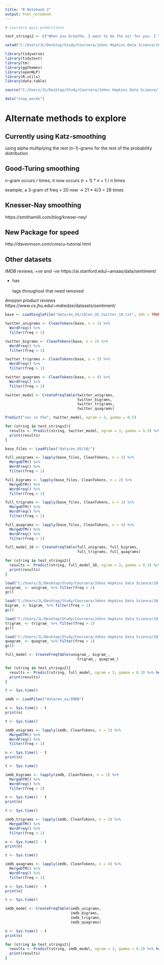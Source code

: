 ```yaml
---
title: "R Notebook 2"
output: html_notebook
---
```


```r
# coursera quiz predictions

test_strings2 <- c("When you breathe, I want to be the air for you. I'll be there for you, I'd live and I'd", "Guy at my table's wife got up to go to the bathroom and I asked about dessert and he started telling me about his", "I'd give anything to see arctic monkeys this", "Talking to your mom has the same effect as a hug and helps reduce your", "When you were in Holland you were like 1 inch away from me but you hadn't time to take a", "I'd just like all of these questions answered, a presentation of evidence, and a jury to settle the", "I can't deal with unsymetrical things. I can't even hold an uneven number of bags of groceries in each", "Every inch of you is perfect from the bottom to the", "I’m thankful my childhood was filled with imagination and bruises from playing", "I like how the same people are in almost all of Adam Sandler's")

```

```r
setwd("C:/Users/JL/Desktop/Study/Coursera/Johns Hopkins Data Science/10 capstone/CapstoneProject_NaturalLanguageProcessing")

library(tidyverse)
library(tidytext)
library(tm)
library(ggthemes)
library(openNLP)
library(R.utils)
library(data.table)

source("C:/Users/JL/Desktop/Study/Coursera/Johns Hopkins Data Science/10 capstone/CapstoneProject_NaturalLanguageProcessing/helper2.R")

data("stop_words")

```

# Alternate methods to explore

## Currently using Katz-smoothing

using alpha multiplying the rest (n-1)-grams for the rest of the probability distribution

## Good-Turing smoothing

n-gram occurs r times, it now occurs
(r + 1) * n + 1 / n   times

example, a 3-gram of freq = 20
now → 21 * 4/3 = 28 times

## Knesser-Nay smoothing

https://smithamilli.com/blog/kneser-ney/

## New Package for speed

http://davevinson.com/cmscu-tutorial.html

## Other datasets

*IMDB reviews, +ve and -ve*
https://ai.stanford.edu/~amaas/data/sentiment/

- has <br><br /> tags throughout that need removed

*Amazon product reviews*
https://www.cs.jhu.edu/~mdredze/datasets/sentiment/






```r
base <- LoadSingleFile("data/en_US/10/en_US.twitter.10.txt", SOS = TRUE, EOS = TRUE)
```

```r
twitter_unigrams <- CleanTokens(base, n = 1) %>%
  WordFreq() %>%
  filter(freq > 1) 

twitter_bigrams <- CleanTokens(base, n = 2) %>%
  WordFreq() %>%
  filter(freq > 1)

twitter_trigrams <- CleanTokens(base, n = 3) %>%
  WordFreq() %>%
  filter(freq > 1)

twitter_quagrams <- CleanTokens(base, n = 4) %>%
  WordFreq() %>%
  filter(freq > 1)
```

```r
twitter_model <- CreateFreqTable(twitter_unigrams,
                                 twitter_bigrams,
                                 twitter_trigrams,
                                 twitter_quagrams)
```

```r
Predict("sos in the", twitter_model, ngram = 3, gamma = 0.5)
```

```r
for (string in test_strings2){
  results <- Predict(string, twitter_model, ngram = 3, gamma = 0.5) %>% head(10)
  print(results)
}
```

```r
base_files <- LoadFiles("data/en_US/10/")
```
```r
full_unigrams <- lapply(base_files, CleanTokens, n = 1) %>%
  MergeDTM() %>%
  WordFreq() %>%
  filter(freq > 1) 

full_bigrams <- lapply(base_files, CleanTokens, n = 2) %>%
  MergeDTM() %>%
  WordFreq() %>%
  filter(freq > 1)

full_trigrams <- lapply(base_files, CleanTokens, n = 3) %>%
  MergeDTM() %>%
  WordFreq() %>%
  filter(freq > 1)

full_quagrams <- lapply(base_files, CleanTokens, n = 4) %>%
  MergeDTM() %>%
  WordFreq() %>%
  filter(freq > 1)
```
```r
full_model_10 <- CreateFreqTable(full_unigrams, full_bigrams,
                                 full_trigrams, full_quagrams)
```
```r
for (string in test_strings2){
  results <- Predict(string, full_model_10, ngram = 3, gamma = 0.3) %>% head(10)
  print(results)
}
```

```r
load("C:/Users/JL/Desktop/Study/Coursera/Johns Hopkins Data Science/10 capstone/CapstoneProject_NaturalLanguageProcessing/full_unigram.RDa")
unigram_ <- unigram_ %>% filter(freq > 1)
gc()

load("C:/Users/JL/Desktop/Study/Coursera/Johns Hopkins Data Science/10 capstone/CapstoneProject_NaturalLanguageProcessing/full_bigram.RDa")
bigram_ <- bigram_ %>% filter(freq > 1)
gc()

load("C:/Users/JL/Desktop/Study/Coursera/Johns Hopkins Data Science/10 capstone/CapstoneProject_NaturalLanguageProcessing/full_trigram.RDa")
trigram_ <- trigram_ %>% filter(freq > 1)
gc()

load("C:/Users/JL/Desktop/Study/Coursera/Johns Hopkins Data Science/10 capstone/CapstoneProject_NaturalLanguageProcessing/full_quagram.RDa")
quagram_ <- quagram_ %>% filter(freq > 1)
gc()
```

```r
full_model <- CreateFreqTable(unigram_, bigram_,
                                 trigram_, quagram_)
```

```r
for (string in test_strings2){
  results <- Predict(string, full_model, ngram = 3, gamma = 0.3) %>% head(100)
  print(results)
}
```


```r
t <- Sys.time()

imdb <- LoadFiles("data/en_us/IMDB")

n <- Sys.time() - t
print(n)
```

```r
t <- Sys.time()

imdb_unigrams <- lapply(imdb, CleanTokens, n = 1) %>%
  MergeDTM() %>%
  WordFreq() %>%
  filter(freq > 1)

n <- Sys.time() - t
print(n)
```

```r
t <- Sys.time()

imdb_bigrams <- lapply(imdb, CleanTokens, n = 2) %>%
  MergeDTM() %>%
  WordFreq() %>%
  filter(freq > 1)

n <- Sys.time() - t
print(n)
```


```r
t <- Sys.time()

imdb_trigrams <- lapply(imdb, CleanTokens, n = 3) %>%
  MergeDTM() %>%
  WordFreq() %>%
  filter(freq > 1)

n <- Sys.time() - t
print(n)
```

```r
t <- Sys.time()

imdb_quagrams <- lapply(imdb, CleanTokens, n = 4) %>%
  MergeDTM() %>%
  WordFreq() %>%
  filter(freq > 1)

n <- Sys.time() - t
print(n)
```


```r
t <- Sys.time()

imdb_model <- CreateFreqTable(imdb_unigrams,
                              imdb_bigrams,
                              imdb_trigrams,
                              imdb_quagrams)

n <- Sys.time() - t
print(n)
```


```r
for (string in test_strings2){
  results <- Predict(string, imdb_model, ngram = 3, gamma = 0.3) %>% head(20)
  print(results)
}
```